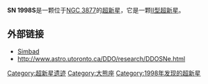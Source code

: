 {{Supernova 
| name = SN 1998S
| image = <!-- Image with unknown copyright status removed: [[image:SN_1998S.jpg|275px]] -->
| caption = SN 1998S in NGC 3877 from Konkoly Observatory, Hungary
| epoch = [[J2000.0|J2000.0]] 
| type = II
| SNRtype = ?
| host = [[NGC_3877|NGC 3877]]
| constellation = [[大熊座|大熊座]]
| ra =11<sup>h</sup> 46<sup>m</sup> 06.25<sup>s</sup>
| dec =+47° 28' 55.5''
| gal = 150.7467 +65.9637 
| z = 0.0030 
| discovery = 1998年3月2日由Z. Wan.发现。<br>3月16日，Mike Gladders和Jim Thomso拍摄了此超新星的单谱
| iauc = [http://www.astro.utoronto.ca/DDO/research/DDOSNe.html]
| mag_v = ? 
| distance = 5000万光年
| progenitor = 未知
| progenitor_type = 未知
| b-v = 未知
| notes =  [[超新星|SN]] 1998S、[[AAVSO|AAVSO]] 1140+48  
}}

'''SN 1998S'''是一颗位于[[NGC_3877|NGC 3877]]的[[超新星|超新星]]，它是一颗[[II型超新星|II型超新星]]。
<!-- Image with unknown copyright status removed: [[Image:SN_1998S_B.jpg|thumb]] -->

==外部链接==
* [http://simbad.u-strasbg.fr/simbad/sim-id?protocol=html&Ident=SN+1998S&NbIdent=1&Radius=2&Radius.unit=arcmin&submit=submit+id Simbad]{{Wayback|url=http://simbad.u-strasbg.fr/simbad/sim-id?protocol=html&Ident=SN+1998S&NbIdent=1&Radius=2&Radius.unit=arcmin&submit=submit+id |date=20160312102012 }}
* http://www.astro.utoronto.ca/DDO/research/DDOSNe.html{{Wayback|url=http://www.astro.utoronto.ca/DDO/research/DDOSNe.html |date=20120210173055 }}

{{var-star-stub}}
[[Category:超新星遗迹|Category:超新星遗迹]]
[[Category:大熊座|Category:大熊座]]
[[Category:1998年发现的超新星|Category:1998年发现的超新星]]